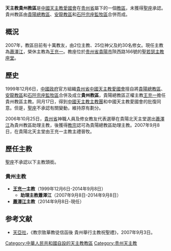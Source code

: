 {{Infobox Roman Catholic diocese
|Roman Catholic Diocese of = 天主教貴州教區
|Latin name of diocese = 
|local                = 
|image                = 
|caption              = 
|location             = [[中国|中国]][[贵州省|贵州省]][[貴陽市|貴陽市]]
|territory            = [[贵州省|贵州省]]
|population           = 
|rite                 = [[拉丁禮|拉丁禮]]
|patron               = 
|parishes             =
|secular priests      = 
|province             = 
|established          = {{unbulleted list|1999年12月 (擅自合併教區)}}
|cathedral            = [[貴陽聖若瑟主教座堂|聖若瑟主教座堂]]
|co-cathedral         =
|leadership           = 主教
|website              = [http://www.gztzj.cn/ 貴州教區官方網站]
|pope                 = 
|metropolitan         = [[蕭澤江|蕭澤江]]主教
|ordinary             = 
|coadjutor archbishop =
|coadjutor bishop     =
|auxiliary            =
|emeritus             = [[王充一|王充一]]主教
}}
'''天主教貴州教區'''是[[中國天主教愛國會|中國天主教愛國會]]在[[贵州省|贵州省]]屬下的一個[[教區|教區]]，未獲得[[聖座|聖座]]承認。貴州教區由[[天主教貴陽總教區|貴陽總教區]]、[[天主教安龍教區|安龍教區]]和[[天主教石阡監牧區|石阡宗座監牧區]]合併而成。

==概況==
2007年，教區目前有十萬教友，由2位主教、25位神父及約30名修女。現任主教為[[蕭澤江|蕭澤江]]，榮休主教為[[王充一|王充一]]。教座位於[[贵州省|贵州省]][[貴陽市|貴陽市]]陝西路166號的[[貴陽聖若瑟主教座堂|聖若瑟主教座堂]]。

==歷史==
1999年12月6日，[[中國政府|中國政府]]官方組織[[貴州省|貴州省]][[中國天主教愛國會|中國天主教愛國會]]擅自將[[天主教貴陽總教區|貴陽總教區]]、[[天主教安龍教區|安龍教區]]和[[天主教石阡監牧區|石阡宗座監牧區]]合併及成立'''貴州教區'''，貴陽總教區正權主教[[王充一|王充一]]擔任貴州教區主教。同月17日，得到[[中國天主教主教團|中國天主教主教團]]和中國天主教愛國會的批復同意。但是，[[聖座|聖座]]不承認有關變動，維持原有劃分。

2006年10月25日，[[貴州省|貴州省]]神職人員及修女教友代表選舉在貴陽北天主堂選出[[蕭澤江|蕭澤江]]為貴州教區助理主教，後獲得[[教宗|教宗]]認可為貴陽總教區助理主教。2007年9月8日，在貴陽北天主堂由王充一主教主禮晉牧。

== 歷任主教 ==
[[聖座|聖座]]不承認以下主教頭銜。
===貴州主教===
*'''[[王充一|王充一]]主教'''（1999年12月6日-2014年9月8日）
**'''助理主教蕭澤江'''（2007年9月8日-2014年9月8日）
*'''[[蕭澤江|蕭澤江]]主教'''（2014年9月8日-現任）

==参考文献==
<references />
*[[天亞社|天亞社]]，《教宗致華教徒信函後 貴州舉行主教祝聖禮》，2007年9月3日。

{{中国天主教教区}}

[[Category:中華人民共和國自設的天主教教區|Category:中華人民共和國自設的天主教教區]]
[[Category:贵州天主教|Category:贵州天主教]]